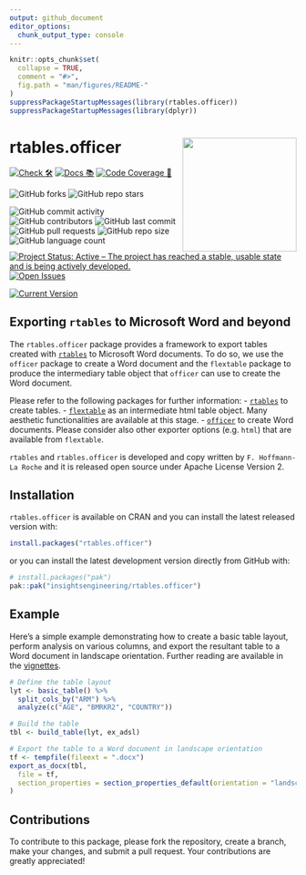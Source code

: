 ```yaml
---
output: github_document
editor_options:
  chunk_output_type: console
---
```


<!-- README.md is generated from README.Rmd. Please edit that file -->

```r
knitr::opts_chunk$set(
  collapse = TRUE,
  comment = "#>",
  fig.path = "man/figures/README-"
)
suppressPackageStartupMessages(library(rtables.officer))
suppressPackageStartupMessages(library(dplyr))
```

# rtables.officer <a href='https://github.com/insightsengineering/rtables'><img src="man/figures/logo.png" align="right" height="200" width="200"/></a>

<!-- start badges -->
[![Check 🛠](https://github.com/insightsengineering/rtables.officer/actions/workflows/check.yaml/badge.svg)](https://github.com/insightsengineering/rtables.officer/actions/workflows/check.yaml)
[![Docs 📚](https://github.com/insightsengineering/rtables.officer/actions/workflows/docs.yaml/badge.svg)](https://insightsengineering.github.io/rtables.officer/)
[![Code Coverage 📔](https://raw.githubusercontent.com/insightsengineering/rtables.officer/_xml_coverage_reports/data/main/badge.svg)](https://raw.githubusercontent.com/insightsengineering/rtables.officer/_xml_coverage_reports/data/main/coverage.xml)

![GitHub forks](https://img.shields.io/github/forks/insightsengineering/rtables.officer?style=social)
![GitHub repo stars](https://img.shields.io/github/stars/insightsengineering/rtables.officer?style=social)

![GitHub commit activity](https://img.shields.io/github/commit-activity/m/insightsengineering/rtables.officer)
![GitHub contributors](https://img.shields.io/github/contributors/insightsengineering/rtables.officer)
![GitHub last commit](https://img.shields.io/github/last-commit/insightsengineering/rtables.officer)
![GitHub pull requests](https://img.shields.io/github/issues-pr/insightsengineering/rtables.officer)
![GitHub repo size](https://img.shields.io/github/repo-size/insightsengineering/rtables.officer)
![GitHub language count](https://img.shields.io/github/languages/count/insightsengineering/rtables.officer)
[![Project Status: Active – The project has reached a stable, usable state and is being actively developed.](https://www.repostatus.org/badges/latest/active.svg)](https://www.repostatus.org/#active)
[![Open Issues](https://img.shields.io/github/issues-raw/insightsengineering/rtables.officer?color=red\&label=open%20issues)](https://github.com/insightsengineering/rtables.officer/issues?q=is%3Aissue+is%3Aopen+sort%3Aupdated-desc)

[![Current Version](https://img.shields.io/github/r-package/v/insightsengineering/rtables.officer/main?color=purple\&label=Development%20Version)](https://github.com/insightsengineering/rtables.officer/tree/main)
<!-- end badges -->

## Exporting `rtables` to Microsoft Word and beyond

The `rtables.officer` package provides a framework to export tables created with
[`rtables`](https://github.com/insightsengineering/rtables/) to Microsoft Word documents. To do so,
we use the `officer` package to create a Word document and the `flextable` package to produce
the intermediary table object that `officer` can use to create the Word document.

Please refer to the following packages for further information:
- [`rtables`](https://github.com/insightsengineering/rtables/) to create tables.
- [`flextable`](https://github.com/davidgohel/flextable) as an intermediate html table object. Many
  aesthetic functionalities are available at this stage.
- [`officer`](https://github.com/davidgohel/officer) to create Word documents. Please consider
  also other exporter options (e.g. `html`) that are available from `flextable`.

`rtables` and `rtables.officer` is developed and copy written by `F. Hoffmann-La Roche` and it is released open source under Apache License Version 2.

## Installation

`rtables.officer` is available on CRAN and you can install the latest released version with:

```r
install.packages("rtables.officer")
```

or you can install the latest development version directly from GitHub with:

```r
# install.packages("pak")
pak::pak("insightsengineering/rtables.officer")
```

## Example
Here's a simple example demonstrating how to create a basic table layout, perform analysis on various columns, and export the resultant table to a Word document in landscape orientation. Further reading are available in the [vignettes](https://insightsengineering.github.io/rtables.officer/latest-tag/articles/).

```r
# Define the table layout
lyt <- basic_table() %>%
  split_cols_by("ARM") %>%
  analyze(c("AGE", "BMRKR2", "COUNTRY"))

# Build the table
tbl <- build_table(lyt, ex_adsl)

# Export the table to a Word document in landscape orientation
tf <- tempfile(fileext = ".docx")
export_as_docx(tbl,
  file = tf,
  section_properties = section_properties_default(orientation = "landscape")
)
```

## Contributions
To contribute to this package, please fork the repository, create a branch, make your changes, and submit a pull request. Your contributions are greatly appreciated!

